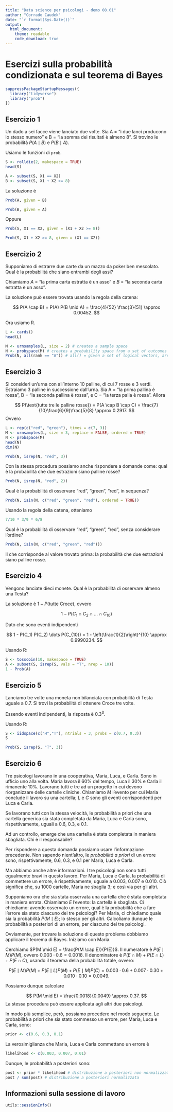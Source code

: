 ```yaml
---
title: "Data science per psicologi - demo 08.01"
author: "Corrado Caudek"
date: "`r format(Sys.Date())`"
output:
  html_document:
    theme: readable
    code_download: true
---
```


# Esercizi sulla probabilità condizionata e sul teorema di Bayes

```r
suppressPackageStartupMessages({
  library("tidyverse")
  library("prob")
})
```

## Esercizio 1

Un dado a sei facce viene lanciato due volte. Sia A = "i due lanci producono lo stesso numero" e B = "la somma dei risultati è almeno 8". Si trovino le probabilità $P(A \mid B)$ e $P(B \mid A)$.

Usiamo le funzioni di `prob`.

```r
S <- rolldie(2, makespace = TRUE) 
head(S)
```

```r
A <- subset(S, X1 == X2)
B <- subset(S, X1 + X2 >= 8)
```

La soluzione è

```r
Prob(A, given = B)
```

```r
Prob(B, given = A)
```

Oppure

```r
Prob(S, X1 == X2, given = (X1 + X2 >= 8))
```

```r
Prob(S, X1 + X2 >= 8, given = (X1 == X2))
```

## Esercizio 2

Supponiamo di estrarre due carte da un mazzo da poker ben mescolato. Qual è la probabilità che siano entrambi degli assi?

Chiamiamo $A$ = "la prima carta estratta è un asso" e $B$ = "la seconda carta estratta è un asso".

La soluzione può essere trovata usando la regola della catena:

$$
P(A \cap B) = P(A) P(B \mid A) = \frac{4}{52} \frac{3}{51} \approx 0.00452.
$$

Ora usiamo $\textsf{R}$.

```r
L <- cards()
head(L)
```
```r
M <- urnsamples(L, size = 2) # creates a sample space
N <- probspace(M) # creates a probability space from a set of outcomes
Prob(N, all(rank == "A")) # all() = given a set of logical vectors, are all of the values true?
```

## Esercizio 3

Si consideri un'urna con all'interno 10 palline, di cui 7 rosse e 3 verdi. Estraiamo 3 palline in successione dall'urna. Sia A = "la prima pallina è rossa", B = "la seconda pallina è rossa", e C = "la terza palla è rossa". Allora

$$
P(\text{tutte tre le palline rosse}) = P(A \cap B \cap C) = \frac{7}{10}\frac{6}{9}\frac{5}{8} \approx 0.2917.
$$
Ovvero

```r
L <- rep(c("red", "green"), times = c(7, 3))
M <- urnsamples(L, size = 3, replace = FALSE, ordered = TRUE) 
N <- probspace(M)
head(N)
dim(N)
```

```r
Prob(N, isrep(N, "red", 3))
```

Con la stessa procedura possiamo anche rispondere a domande come: qual è la probabilità che due estrazioni siano palline rosse?

```r
Prob(N, isrep(N, "red", 2))
```

Qual è la probabilità di osservare "red", "green", "red", in sequenza?

```r
Prob(N, isin(N, c("red", "green", "red"), ordered = TRUE))
```

Usando la regola della catena, otteniamo

```r
7/10 * 3/9 * 6/8
```

Qual è la probabilità di osservare "red", "green", "red", senza considerare l'ordine?

```r
Prob(N, isin(N, c("red", "green", "red")))
```

Il che corrisponde al valore trovato prima: la probabilità che due estrazioni siano palline rosse.

## Esercizio 4

Vengono lanciate dieci monete. Qual è la probabilità di osservare almeno una Testa?

La soluzione è $1 - P(\text{tutte Croce})$, ovvero

$$
1 - P(C_1 \cap C_2 \cap \dots \cap C_{10})
$$

Dato che sono eventi indipendenti

$$
1 - P(C_1) P(C_2) \dots P(C_{10}) = 1 - \left(\frac{1}{2}\right)^{10} \approx 0.9990234.
$$

Usando $\textsf{R}$:

```r
S <- tosscoin(10, makespace = TRUE)
A <- subset(S, isrep(S, vals = "T", nrep = 10)) 
1 - Prob(A)
```

## Esercizio 5

Lanciamo tre volte una moneta non bilanciata con probabilità di Testa uguale a 0.7. Si trovi la probabilità di ottenere Croce tre volte.

Essendo eventi indipendenti, la risposta è $0.3^3$.

Usando $\textsf{R}$:

```r
S <- iidspace(c("H","T"), ntrials = 3, probs = c(0.7, 0.3))
S
```

```r
Prob(S, isrep(S, "T", 3))
```

## Esercizio 6

Tre psicologi lavorano in una cooperativa, Maria, Luca, e Carla. Sono in ufficio uno alla volta. Maria lavora il 60% del tempo, Luca il 30% e Carla il rimanente 10%. Lavorano tutti e tre ad un progetto in cui devono riorganizzare delle cartelle cliniche. Chiamiamo $M$ l'evento per cui Maria conclude il lavoro su una cartella; $L$ e $C$ sono gli eventi corrispondenti per Luca e Carla. 

Se lavorano tutti con la stessa velocità, le probabilità a priori che una cartella generica sia stata completata da Maria, Luca e Carla sono, rispettivamente, uguali a 0.6, 0.3, e 0.1. 

Ad un controllo, emerge che una cartella è stata completata in maniera sbagliata. Chi è il responsabile?

Per rispondere a questa domanda possiamo usare l'informazione precedente. Non sapendo nient'altro, le _probabilità a priori_ di un errore sono, rispettivamente, 0.6, 0.3, e 0.1 per Maria, Luca e Carla. 

Ma abbiamo anche altre informazioni. I tre psicologi non sono tutti egualmente bravi in questo lavoro. Per Maria, Luca e Carla, la probabilità di commettere un errore, è rispettivamente, uguale a 0.003, 0.007 e 0.010. Ciò significa che, su 1000 cartelle, Maria ne sbaglia 3; e così via per gli altri.

Supponiamo ora che sia stata osservata una cartella che è stata completata in maniera errata.  Chiamiamo $E$ l'evento: la cartella è sbagliata.  Ci chiediamo: avendo osservato un errore, qual è la probabilità che a fare l'errore sia stato ciascuno dei tre psicologi?  Per Maria, ci chiediamo quale sia la probabilità $P(M \mid E)$; lo stesso per gli altri. Calcoliamo dunque le probabilità a posteriori di un errore, per ciascuno dei tre psicologi.

Ovviamente, per trovare la soluzione di questo problema dobbiamo applicare il teorema di Bayes. Iniziamo con Maria.

Cerchiamo $P(M \mid E) = \frac{P(M \cap E)}{P(E)}$. Il numeratore è $P(E \mid M) P(M)$, ovvero $0.003 \cdot 0.6 = 0.0018.$ Il denominatore è $P(E \cap M) + P(E \cap L) + P(E \cap C)$, usando il teorema della probabilità totale, ovvero:

$$
P(E \mid M) P(M) +  P(E \mid L) P(M) + P(E \mid M) P(C) = 0.003 \cdot 0.6 + 0.007 \cdot 0.30 + 0.010 \cdot 0.10 = 0.0049.
$$

Possiamo dunque calcolare

$$
P(M \mid E) = \frac{0.0018}{0.0049} \approx 0.37.
$$
La stessa procedura può essere applicata agli altri due psicologi.

In modo più semplice, però, possiamo procedere nel modo seguente. Le probabilità a priori che sia stato commesso un errore, per Maria, Luca e Carla, sono:

```r
prior <- c(0.6, 0.3, 0.1)
```

La verosimiglianza che Maria, Luca e Carla commettano un errore è

```r
likelihood <- c(0.003, 0.007, 0.01)
```

Dunque, le probabilità a posteriori sono:

```r
post <- prior * likelihood # distribuzione a posteriori non normalizzata
post / sum(post) # distribuzione a posteriori normalizzata
```



## Informazioni sulla sessione di lavoro

```r
utils::sessionInfo()
```


